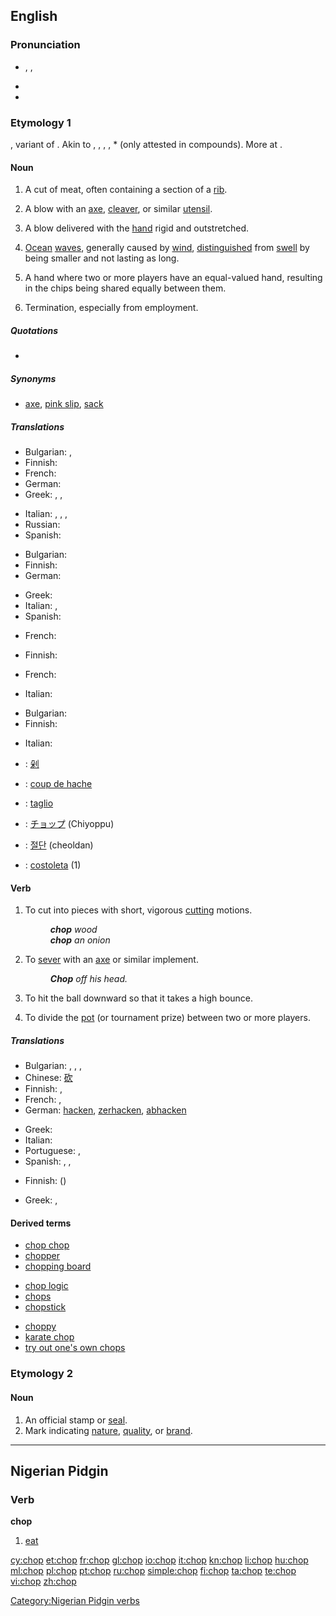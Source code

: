{{wikipedia|dab=chop}}
{{also|chóp|chộp}}
==English==

===Pronunciation===
* {{enPR|chŏp}}, {{IPA|/tʃɒp/}}, {{SAMPA|/tSQp/}}
* {{audio|en-us-chop.ogg|Audio (US)}}
* {{rhymes|ɒp}}

===Etymology 1===
{{etyl|enm}} {{term|choppen|lang=enm}}, variant of {{term|chappen||to chop|lang=enm}}. Akin to {{etyl|nl|-}} {{term|kappen||to chop, cut, hew|lang=nl}}, {{etyl|gml|-}} {{term|koppen||to cut off, lop, poll|lang=gml}}, {{etyl|da|-}} {{term|kappe||to cut, lop off, poll}}, {{etyl|sv|-}} {{term|kapa||to cut|lanf=da}}, {{etyl|ang|-}} *{{term||cippian}} (only attested in compounds). More at {{term|chip|lang=en}}.

====Noun====
{{en-noun}}

# A cut of meat, often containing a section of a [[rib]].
#: {{usex|I only like lamb '''chops''' with mint jelly.}}
# A blow with an [[axe]], [[cleaver]], or similar [[utensil]].
#: {{usex|It should take just one good '''''chop''''' to fell the sapling.}}
# {{martial arts}} A blow delivered with the [[hand]] rigid and outstretched.
#: {{usex|karate '''chop'''}}
# [[ocean|Ocean]] [[wave]]s, generally caused by [[wind]], [[distinguished]] from [[swell]] by being smaller and not lasting as long.
# {{poker}} A hand where two or more players have an equal-valued hand, resulting in the chips being shared equally between them.
#: {{usex|With both players having an ace-high straight, the pot was a '''chop'''}}
# {{informal|with "the"}} Termination, especially from employment.

=====Quotations=====
* {{seeCites}}

=====Synonyms=====
* {{sense|dismissal, especially from employment (informal)}} [[axe]], [[pink slip]], [[sack]]

=====Translations=====
{{trans-top|cut of meat}}
* Bulgarian: {{t|bg|пържола|f|sc=Cyrl}}, {{t|bg|котлет|m|sc=Cyrl}}
* Finnish: {{t+|fi|kyljys}}
* French: {{t+|fr|côtelette|f}}
* German: {{t-|de|Kotelett|n}}
* Greek: {{t|el|τεμάχιο|n|tr=temáchio|sc=Grek}}, {{t|el|κομμάτι|n|tr=kommáti|sc=Grek}}, {{qualifier|colloquial}} {{t|el|κοψίδι|n|tr=kopsídi|sc=Grek}}
{{trans-mid}}
* Italian: {{t|it|costoletta}}, {{t|it|braciola|f}}, {{t|it|taglio|m}}, {{t|it|costata|f}}
* Russian: {{t|ru|отбивная|sc=Cyrl}}
* Spanish: {{t+|es|chuleta|f}}
{{trans-bottom}}

{{trans-top|blow with an axe or similar utensil}}
* Bulgarian: {{t|bg|сечащ удар|sc=Cyrl}}
* Finnish: {{t+|fi|isku}}
* German: {{t+|de|Hieb|m}}
{{trans-mid}}
* Greek: {{t|el|χτύπημα|n|tr=chtýpima|sc=Grek}}
* Italian: {{t|it|colpo|m}}, {{t|it|colpo d'ascia}}
* Spanish: {{t-|es|tajada|f}}
{{trans-bottom}}

{{trans-top|martial arts: type of blow}}
* French: {{t|fr|atemi|m}}
{{trans-mid}}
{{trans-bottom}}

{{trans-top|ocean waves}}
* Finnish: {{t+|fi|aallokko}}
{{trans-mid}}
{{trans-bottom}}

{{trans-top|poker: result of a tied poker hand}}
* French: {{t|fr|égalité|f}}
{{trans-mid}}
* Italian: {{t|it|alla pari}}
{{trans-bottom}}

{{trans-top|dismissal, especially from employment}}
* Bulgarian: {{t|bg|уволнение|n|sc=Cyrl}}
* Finnish: {{t+|fi|potkut|p}}
{{trans-mid}}
* Italian: {{t|it|licenziamento|m}}
{{trans-bottom}}

{{checktrans-top}}
* {{ttbc|zh}}: [[剁]]
* {{ttbc|fr}}: [[coup de hache]] {{m}}
{{trans-mid}}
* {{ttbc|it}}: [[taglio]] {{m}}
* {{ttbc|ja}}: [[チョップ]] (Chiyoppu)
* {{ttbc|ko}}: [[절단]] (cheoldan)
* {{ttbc|pt}}: [[costoleta]] {{f}} (1)
{{trans-bottom}}

====Verb====
{{en-verb|chops|chopping|chopped|chopped}}

# {{transitive}} To cut into pieces with short, vigorous [[cutting]] motions.
#: '''''chop''' wood''
#: '''''chop''' an onion''
# {{transitive}} To [[sever]] with an [[axe]] or similar implement.
#: '''''Chop''' off his head.''
# {{transitive|baseball}} To hit the ball downward so that it takes a high bounce.
# {{poker}} To divide the [[pot]] (or tournament prize) between two or more players.

=====Translations=====
{{trans-top|to cut into pieces}}
* Bulgarian: {{t+|bg|накълцвам}}, {{t+|bg|цепя}}, {{t+|bg|сека}}, {{t+|bg|отсичам}}
* Chinese: [[砍]]
* Finnish: {{t+|fi|hakata}}, {{t-|fi|pilkkoa}}
* French: {{t+|fr|hacher}}, {{t+|fr|découper}}
* German: [[hacken]], [[zerhacken]], [[abhacken]]
{{trans-mid}}
* Greek: {{t|el|κόβω|tr=kóvo|sc=Grek}}
* Italian: {{t+|it|tagliare}}
* Portuguese: {{t+|pt|picar}}, {{t-|pt|decepar}}
* Spanish: {{t+|es|cortar}}, {{t+|es|picar}}, {{t-|es|tajar}}
{{trans-bottom}}

{{trans-top|to sever with an axe or similar}}
* Finnish: {{t+|fi|hakata}} ({{t-|fi|irti}})
{{trans-mid}}
* Greek: {{t|el|κόβω|tr=kóvo|sc=Grek}}, {{t|el|τέμνω|tr=témno|sc=Grek}}
{{trans-bottom}}

{{trans-top|baseball: to hit the ball downward}}
{{trans-mid}}
{{trans-bottom}}

{{trans-top|poker: to divide the pot}}
{{trans-mid}}
{{trans-bottom}}

====Derived terms====
{{rel-top3|Terms derived from the noun or verb ''chop''}}
* [[chop chop]]
* [[chopper]]
* [[chopping board]]
{{rel-mid3}}
* [[chop logic]]
* [[chops]]
* [[chopstick]]
{{rel-mid3}}
* [[choppy]]
* [[karate chop]]
* [[try out one's own chops]]
{{rel-bottom}}

===Etymology 2===
{{etyl|hi}} {{term|छाप|tr=ćhāp||stamp|lang=hi|sc=Deva}}

====Noun====
{{en-noun}}

# An official stamp or [[seal]].
# Mark indicating [[nature]], [[quality]], or [[brand]].

----

==Nigerian Pidgin==
{{rfe|lang=pcm}}

===Verb===
'''chop'''

# [[eat]]

[[Category:Nigerian Pidgin verbs]]

[[cy:chop]]
[[et:chop]]
[[fr:chop]]
[[gl:chop]]
[[io:chop]]
[[it:chop]]
[[kn:chop]]
[[li:chop]]
[[hu:chop]]
[[ml:chop]]
[[pl:chop]]
[[pt:chop]]
[[ru:chop]]
[[simple:chop]]
[[fi:chop]]
[[ta:chop]]
[[te:chop]]
[[vi:chop]]
[[zh:chop]]
